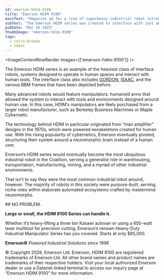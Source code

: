 ```yaml
---
id: emerson-hdim-9100
title: "Emerson HDIM 9100"
mainText: "Magazine ad for a line of superheavy industrial robot introduced in an alternate 1996."
subText: "The Emerson HDIM series was created to interface with just about anything, using its two sets of arms."
pubDate: "Mar 16 2023"
thumbImage: "emerson-hdim-9100"
tags:
  - retro-dreams
  - robot
---
```



<ImageContentRowRender 
  images={['emerson-hdim-9100']}
/>

  The Emerson HDIM series is an example of the heaviest class of interface robots, systems designed to operate in human spaces and interact with human tools. The interface class also includes [GORDON](/posts/redmond-gordon), [ISAAC](), and the various BBM frames that have been depicted before.

Many advanced robots would feature manipulators: humanoid arms that allowed the system to interact with tools and environments designed around human use. In this case, HDIM’s manipulators are likely purchased from a larger robot manufacturer, such as Berkeley Business Machines or Maple Cybernetic.

The technology behind HDIM in particular originated from “man amplifier” designs in the 1970s, which were powered exoskeletons created for human use. With the rising popularity of cybernetics, Emerson eventually pivoted, structuring their system around a neuromorphic brain instead of a human user.

Emerson’s HDIM series would eventually become the most ubiquitous industrial robot in the Coalition, serving a generalist role in warehousing, transportation, manufacturing, mining, and a myriad of other industrial environments.

That isn’t to say they were the most common industrial robot around, however. The majority of robots in this society were purpose-built, serving niche roles within elaborate automated ecosystems crafted by mastermind neuromorphs.

<QuoteContentRowRender author={AuthorCAN} transcription>
## NO PROBLEM.

**Large or small, the HDIM 9100 Series can handle it.**

Whether it’s heavy-lifting a three ton Kasawi autovan or using a 650-watt laser multitool for precision cutting, Emerson’s renown Heavy-Duty Industrial Manipulator Series has you covered. Starts at only $85,000.

**Emerson©**
*Powered Industrial Solutions since 1996*

© Copyright 2028, Emerson Ltd. Emerson, HDIM 9100 are registered trademarks of Emerson Ltd. All other brand names and product names are trademarks of their respective holders. Visit your local authorized Emerson dealer or use a Datanet-linked terminal to access our inquiry page at “Emerson HDIM 9100” for more information.
</QuoteContentRowRender>
